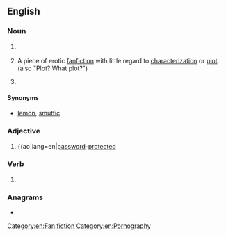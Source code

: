==English==

===Noun===
{{en-noun|~}}

# {{lb|en|medicine}} {{io|lang=en|[[w:pulmonary wedge pressure|pulmonary wedge pressure]]}}
# {{lb|en|fandom}} {{io|lang=en|[[porn]] [[without]] [[plot]]}} A piece of erotic [[fanfiction]] with little regard to [[characterization]] or [[plot]]. (also "Plot? What plot?")
# {{lb|en|computing}} {{ao|lang=en|[[password]] [[protection]]}}
====Synonyms====
* {{sense|erotic fanfiction}} [[lemon]], [[smutfic]]

===Adjective===
{{en-adj|-}}

# {{lb|en|computing}} {{ao|lang=en|[[password]]-[[protected]] 

===Verb===
{{head|en|verb}}

# {{lb|en|computing}} {{ao|lang=en|password-protect}}

===Anagrams===
* {{anagrams|en|a=ppw|PPW}}

[[Category:en:Fan fiction]]
[[Category:en:Pornography]]